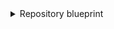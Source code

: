 <details>
<summary>Repository blueprint</summary>

```json showLineNumbers
{
  "identifier": "folder",
  "title": "folder",
  "icon": "AzureDevops",
  "schema": {
    "properties": {
      "url": {
        "type": "string",
        "title": "url"
      },
      "description": {
        "icon": "DefaultProperty",
        "type": "string",
        "title": "description"
      },
      "project": {
        "icon": "DefaultProperty",
        "type": "string",
        "title": "project"
      }
    },
    "required": [
      "description",
      "project"
    ]
  },
  "mirrorProperties": {},
  "calculationProperties": {},
  "aggregationProperties": {},
  "relations": {
    "repository": {
      "title": "repository",
      "target": "azureDevopsRepository",
      "required": true,
      "many": false
    }
  }
}
```

</details>

